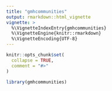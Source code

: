 ```yaml
---
title: "gmhcommunities"
output: rmarkdown::html_vignette
vignette: >
  %\VignetteIndexEntry{gmhcommunities}
  %\VignetteEngine{knitr::rmarkdown}
  %\VignetteEncoding{UTF-8}
---
```


```r
knitr::opts_chunk$set(
  collapse = TRUE,
  comment = "#>"
)
```

```r
library(gmhcommunities)
```
